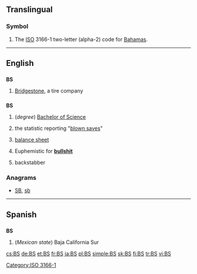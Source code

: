 {{also|.bs|b's|bs|B's|Bs|␈}}
==Translingual==
===Symbol===
{{infl|mul|symbol}}
# The [[ISO]] 3166-1 two-letter (alpha-2) code for [[Bahamas]].

[[Category:ISO 3166-1]]
----

==English==

==={{abbreviation}}===
'''BS'''

# {{automotive}} [[w:Bridgestone|Bridgestone]], a tire company

==={{initialism}}===
'''BS'''

# (''degree'') [[Bachelor of Science]]
# {{baseball}} the statistic reporting "[[blown save]]s"
# {{accounting}} [[balance sheet]]
# {{slang}} Euphemistic for '''[[bullshit]]'''
# backstabber

===Anagrams===
* [[SB#English|SB]], [[sb#English|sb]]

----

==Spanish==

==={{abbreviation|es}}===
'''BS'''

# (''Mexican state'') Baja California Sur

[[cs:BS]]
[[de:BS]]
[[et:BS]]
[[fr:BS]]
[[ja:BS]]
[[pl:BS]]
[[simple:BS]]
[[sk:BS]]
[[fi:BS]]
[[tr:BS]]
[[vi:BS]]